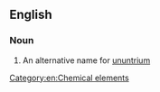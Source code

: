 ==English==

===Noun===
{{en-noun|head=[[eka]]-[[thallium]]|-}}

#  An alternative name for [[ununtrium]]

[[Category:en:Chemical elements]]